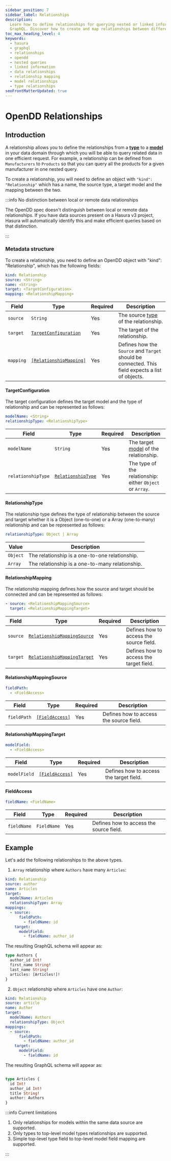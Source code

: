 ```yaml
---
sidebar_position: 7
sidebar_label: Relationships
description:
  Learn how to define relationships for querying nested or linked information in Hasura using the OpenDD spec in
  GraphQL. Discover how to create and map relationships between different types and models.
toc_max_heading_level: 4
keywords:
  - hasura
  - graphql
  - relationships
  - opendd
  - nested queries
  - linked information
  - data relationships
  - relationship mapping
  - model relationships
  - type relationships
seoFrontMatterUpdated: true
---
```


# OpenDD Relationships

## Introduction

A relationship allows you to define the relationships from a [**type**](./types.mdx) to a [**model**](./models.mdx) in
your data domain through which you will be able to query related data in one efficient request. For example, a
relationship can be defined from `Manufacturers` to `Products` so that you can query all the products for a given
manufacturer in one nested query.

To create a relationship, you will need to define an object with `"kind": "Relationship"` which has a name, the source
type, a target model and the mapping between the two.

:::info No distinction between local or remote data relationships

The OpenDD spec doesn't distinguish between local or remote data relationships. If you have data sources present on a
Hasura v3 project, Hasura will automatically identify this and make efficient queries based on that distinction.

:::

[//]: # "TODO reference to the query planning docs on how relationships are processed."

### Metadata structure

To create a relationship, you need to define an OpenDD object with "kind": "Relationship", which has the following
fields:

```yaml
kind: Relationship
source: <String>
name: <String>
target: <TargetConfiguration>
mapping: <RelationshipMapping>
```

| Field     | Type                                            | Required | Description                                                                                      |
| --------- | ----------------------------------------------- | -------- | ------------------------------------------------------------------------------------------------ |
| `source`  | `String`                                        | Yes      | The source [type](./types.mdx) of the relationship.                                              |
| `target`  | [`TargetConfiguration`](#targetconfiguration)   | Yes      | The target of the relationship.                                                                  |
| `mapping` | [`[RelationshipMapping]`](#relationshipmapping) | Yes      | Defines how the `Source` and `Target` should be connected. This field expects a list of objects. |

#### TargetConfiguration

The target configuration defines the target model and the type of relationship and can be represented as follows:

```yaml
modelName: <String>
relationshipType: <RelationshipType>
```

| Field              | Type                                    | Required | Description                                               |
| ------------------ | --------------------------------------- | -------- | --------------------------------------------------------- |
| `modelName`        | `String`                                | Yes      | The target [model](./models.mdx) of the relationship.     |
| `relationshipType` | [`RelationshipType`](#relationshiptype) | Yes      | The type of the relationship: either `Object` or `Array`. |

#### RelationshipType

The relationship type defines the type of relationship between the source and target whether it is a Object (one-to-one)
or a Array (one-to-many) relationship and can be represented as follows:

```yaml
relationshipType: Object | Array
```

| Value    | Description                                     |
| -------- | ----------------------------------------------- |
| `Object` | The relationship is a one-to-one relationship.  |
| `Array`  | The relationship is a one-to-many relationship. |

#### RelationshipMapping

The relationship mapping defines how the source and target should be connected and can be represented as follows:

```yaml
- source: <RelationshipMappingSource>
  target: <RelationshipMappingTarget>
```

| Field    | Type                                                      | Required | Description                             |
| -------- | --------------------------------------------------------- | -------- | --------------------------------------- |
| `source` | [`RelationshipMappingSource`](#relationshipmappingsource) | Yes      | Defines how to access the source field. |
| `target` | [`RelationshipMappingTarget`](#relationshipmappingtarget) | Yes      | Defines how to access the target field. |

#### RelationshipMappingSource

```yaml
fieldPath:
  - <FieldAccess>
```

| Field       | Type                            | Required | Description                             |
| ----------- | ------------------------------- | -------- | --------------------------------------- |
| `fieldPath` | [`[FieldAccess]`](#fieldaccess) | Yes      | Defines how to access the source field. |

#### RelationshipMappingTarget

```yaml
modelField:
  - <FieldAccess>
```

| Field        | Type                            | Required | Description                             |
| ------------ | ------------------------------- | -------- | --------------------------------------- |
| `modelField` | [`[FieldAccess]`](#fieldaccess) | Yes      | Defines how to access the target field. |

#### FieldAccess

```yaml
fieldName: <FieldName>
```

| Field       | Type        | Required | Description                             |
| ----------- | ----------- | -------- | --------------------------------------- |
| `fieldName` | `FieldName` | Yes      | Defines how to access the source field. |

## Example

Let's add the following relationships to the above types.

1. `Array` relationship where `Authors` have many `Articles`:

```yaml
kind: Relationship
source: author
name: Articles
target:
  modelName: Articles
  relationshipType: Array
mappings:
  - source:
      fieldPath:
        - fieldName: id
    target:
      modelField:
        - fieldName: author_id
```

The resulting GraphQL schema will appear as:

```graphql
type Authors {
  author_id Int!
  first_name String!
  last_name String!
  articles: [Articles!]!
}
```

2. `Object` relationship where `Articles` have one `Author`:

```yaml
kind: Relationship
source: article
name: Author
target:
  modelName: Authors
  relationshipType: Object
mappings:
  - source:
      fieldPath:
        - fieldName: author_id
    target:
      modelField:
        - fieldName: id
```

The resulting GraphQL schema will appear as:

```graphql

type Articles {
  id Int!
  author_id Int!
  title String!
  author: Authors
}
```

:::info Current limitations

1. Only relationships for models within the same data source are supported.
2. Only types to top-level model types relationships are supported.
3. Simple top-level type field to top-level model field mapping are supported.

:::
